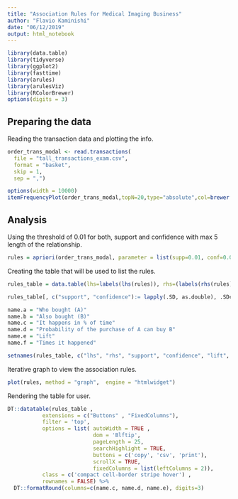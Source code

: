 ---
title: "Association Rules for Medical Imaging Business"
author: "Flavio Kaminishi"
date: "06/12/2019"
output: html_notebook     
---

```{r install, message=FALSE, warning=FALSE}
library(data.table)
library(tidyverse)
library(ggplot2)
library(fasttime)
library(arules)
library(arulesViz)
library(RColorBrewer)
options(digits = 3)
```

## Preparing the data
Reading the transaction data and plotting the info.
```{r, message=FALSE, warning=FALSE}
order_trans_modal <- read.transactions(
  file = "tall_transactions_exam.csv",
  format = "basket",
  skip = 1,
  sep = ",")
```

```{r, message=FALSE, warning=FALSE}
options(width = 10000)
itemFrequencyPlot(order_trans_modal,topN=20,type="absolute",col=brewer.pal(8,'Pastel2'), main="Absolute Item Frequency Plot")
```
## Analysis
Using the threshold of 0.01 for both, support and confidence with max 5 length of the relationship.  
```{r, message=FALSE, warning=FALSE}
rules = apriori(order_trans_modal, parameter = list(supp=0.01, conf=0.01,maxlen=5))
```
Creating the table that will be used to list the rules.
```{r, message=FALSE, warning=FALSE}
rules_table = data.table(lhs=labels(lhs(rules)), rhs=(labels(rhs(rules))), quality(rules))

rules_table[, c("support", "confidence"):= lapply(.SD, as.double), .SDcols = c("support", "confidence") ]

name.a = "Who bought (A)"
name.b = "Also bought (B)"
name.c = "It happens in % of time"
name.d = "Probability of the purchase of A can buy B"
name.e = "Lift"
name.f = "Times it happened"

setnames(rules_table, c("lhs", "rhs", "support", "confidence", "lift", "count"), c(name.a, name.b, name.c, name.d, name.e, name.f) )
```
Iterative graph to view the association rules.
```{r, message=FALSE, warning=FALSE}
plot(rules, method = "graph",  engine = "htmlwidget")
```
Rendering the table for user.
```{r, message=FALSE, warning=FALSE}
DT::datatable(rules_table ,
           extensions = c("Buttons" , "FixedColumns"),
           filter = 'top',
           options = list( autoWidth = TRUE , 
                           dom = 'Blftip',
                           pageLength = 25,
                           searchHighlight = TRUE,
                           buttons = c('copy', 'csv', 'print'),
                           scrollX = TRUE,
                           fixedColumns = list(leftColumns = 2)),
           class = c('compact cell-border stripe hover') ,
           rownames = FALSE) %>%
  DT::formatRound(columns=c(name.c, name.d, name.e), digits=3)
```
